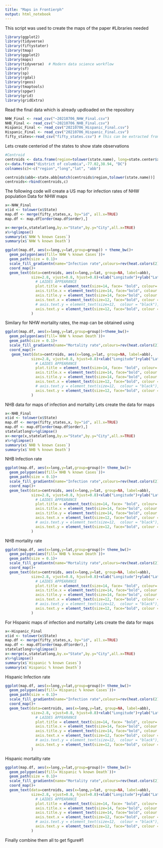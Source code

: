 ```yaml
---
title: "Maps in Frontierph"
output: html_notebook
---
```


This script was used to create the maps of the paper
#Libraries needed
```r

library(ggplot2)
library(tidyverse)
library(fiftystater)
library(tmap)
library(ggplot2)
library(maps)
library(tidyverse)  # Modern data science workflow
library(sf)
library(sp)
library(rgdal)
library(rgeos)
library(tmaptools)
library(spgwr)
library(grid)
library(gridExtra)
```

Read the final data which is already updloaded on the repository

```r
NHW_Final <- read_csv("~20210706_NHW_Final.csv")
NHB_Final <- read_csv("~20210706_NHB_Final.csv")
Hispanic_Final <- read_csv("20210706_Hispanic_Final.csv")
Hispanic_Final <- read_csv("20210706_Hispanic_Final.csv")
fifty_states<-read_csv("fifty_states.csv") # this can be extracted from fifty states R library 
```

Lets create centeriod of the states to show state observations

```r
#Centroid
centroids <- data.frame(region=tolower(state.name), long=state.center$x, lat=state.center$y)
c<-data.frame("district of columbia",-77.02,38.94, "DC")
colnames(c)<-c("region","long","lat", "abb")

centroids$abb<-state.abb[match(centroids$region,tolower(state.name))]
centroids<-rbind(centroids,c)
```


The following code will create a US map for infection rates of NHW population
Data for NHW maps

```r
x<-NHW_Final
x$id <- tolower(x$State)
map.df <- merge(fifty_states,x, by="id", all.x=TRUE)
map.df <- map.df[order(map.df$order),]

x<-merge(x,statelatlong,by.x="State",by.y="City",all.x=TRUE)
x%>%glimpse()
summary(x$`NHW % known Cases`)
summary(x$`NHW % known Death`)

```


```r


ggplot(map.df, aes(x=long,y=lat,group=group)) + theme_bw()+
  geom_polygon(aes(fill=`NHW % known Cases`))+
  geom_path(size = 0.1)+ 
  scale_fill_gradientn(name="Infection rate",colours=rev(heat.colors(2)),limits = c(0,85),breaks=c(0,20,40,60,80),na.value="grey90")+
  coord_map()+
  geom_text(data=centroids, aes(x=long,y=lat, group=NA, label=abb), 
            size=2.8, vjust=0.8, hjust=0.8)+xlab("Longitude")+ylab("Latitude")+theme(
              # LAIDES APPEARANCE
              plot.title = element_text(size=14, face= "bold", colour= "black" ),
              axis.title.x = element_text(size=14, face="bold", colour = "black"),    
              axis.title.y = element_text(size=14, face="bold", colour = "black"),    
              axis.text.x = element_text(size=12, face="bold", colour = "black"), 
              # axis.text.y = element_text(size=12,  colour = "black"), # unbold
              axis.text.y = element_text(size=12, face="bold", colour = "black"), # bold
            )
```
Similary for NHW mortality rates, the map can be obtained using


```r

ggplot(map.df, aes(x=long,y=lat,group=group))+theme_bw()+
  geom_polygon(aes(fill=`NHW % known Death`))+
  geom_path(size = 0.1)+ 
  scale_fill_gradientn(name="Mortality rate",colours=rev(heat.colors(2)),limits = c(10,98),breaks=c(0,25,50,75,95),na.value="grey90")+
  coord_map()+
   geom_text(data=centroids, aes(x=long,y=lat, group=NA, label=abb), 
            size=2.8, vjust=0.8, hjust=0.8)+xlab("Longitude")+ylab("Latitude")+theme(
              # LAIDES APPEARANCE
              plot.title = element_text(size=14, face= "bold", colour= "black" ),
              axis.title.x = element_text(size=14, face="bold", colour = "black"),    
              axis.title.y = element_text(size=14, face="bold", colour = "black"),    
              axis.text.x = element_text(size=12, face="bold", colour = "black"), 
              # axis.text.y = element_text(size=12,  colour = "black"), # unbold
              axis.text.y = element_text(size=12, face="bold", colour = "black"), # bold
            )

```

NHB data for  maps of infection and mortality
Lets create the data for maps

```r
x<-NHB_Final
x$id <- tolower(x$State)
map.df <- merge(fifty_states,x, by="id", all.x=TRUE)
map.df <- map.df[order(map.df$order),]
statelatlong%>%glimpse()
x<-merge(x,statelatlong,by.x="State",by.y="City",all.x=TRUE)
x%>%glimpse()
summary(x$`NHB % known Cases`)
summary(x$`NHB % known Death`)
```


NHB Infection rate

```r


ggplot(map.df, aes(x=long,y=lat,group=group))+ theme_bw()+
  geom_polygon(aes(fill=`NHB % known Cases`))+
  geom_path(size = 0.1)+ 
  scale_fill_gradientn(name="Infection rate",colours=rev(heat.colors(2)),limits = c(0,85),breaks=c(0,20,40,60,80),na.value="grey90")+
  coord_map()+
  geom_text(data=centroids, aes(x=long,y=lat, group=NA, label=abb), 
            size=2.8, vjust=0.8, hjust=0.8)+xlab("Longitude")+ylab("Latitude")+theme(
              # LAIDES APPEARANCE
              plot.title = element_text(size=14, face= "bold", colour= "black" ),
              axis.title.x = element_text(size=14, face="bold", colour = "black"),    
              axis.title.y = element_text(size=14, face="bold", colour = "black"),    
              axis.text.x = element_text(size=12, face="bold", colour = "black"), 
              # axis.text.y = element_text(size=12,  colour = "black"), # unbold
              axis.text.y = element_text(size=12, face="bold", colour = "black"), # bold
            )

```


NHB mortality rate

```r


ggplot(map.df, aes(x=long,y=lat,group=group))+ theme_bw()+
  geom_polygon(aes(fill=`NHB % known Death`))+
  geom_path(size = 0.1)+ 
  scale_fill_gradientn(name="Mortality rate",colours=rev(heat.colors(2)),limits = c(0,95),breaks=c(0,25,50,75,95),na.value="grey90")+
  coord_map()+
  geom_text(data=centroids, aes(x=long,y=lat, group=NA, label=abb), 
            size=2.8, vjust=0.8, hjust=0.8)+xlab("Longitude")+ylab("Latitude")+theme(
              # LAIDES APPEARANCE
              plot.title = element_text(size=14, face= "bold", colour= "black" ),
              axis.title.x = element_text(size=14, face="bold", colour = "black"),    
              axis.title.y = element_text(size=14, face="bold", colour = "black"),    
              axis.text.x = element_text(size=12, face="bold", colour = "black"), 
              # axis.text.y = element_text(size=12,  colour = "black"), # unbold
              axis.text.y = element_text(size=12, face="bold", colour = "black"), # bold
            )

```
For Hispanic maps of infection and mortality
Lets create the data for maps

```r
x<-Hispanic_Final
x$id <- tolower(x$State)
map.df <- merge(fifty_states,x, by="id", all.x=TRUE)
map.df <- map.df[order(map.df$order),]
statelatlong%>%glimpse()
x<-merge(x,statelatlong,by.x="State",by.y="City",all.x=TRUE)
x%>%glimpse()
summary(x$`Hispanic % known Cases`)
summary(x$`Hispanic % known Death`)
```
Hispanic Infection rate

```r


ggplot(map.df, aes(x=long,y=lat,group=group))+ theme_bw()+
  geom_polygon(aes(fill=`Hispanic % known Cases`))+
  geom_path(size = 0.1)+ 
  scale_fill_gradientn(name="Infection rate",colours=rev(heat.colors(2)),limits = c(0,85),breaks=c(0,20,40,60,80),na.value="grey90")+
  coord_map()+
  geom_text(data=centroids, aes(x=long,y=lat, group=NA, label=abb), 
            size=2.8, vjust=0.8, hjust=0.8)+xlab("Longitude")+ylab("Latitude")+theme(
              # LAIDES APPEARANCE
              plot.title = element_text(size=14, face= "bold", colour= "black" ),
              axis.title.x = element_text(size=14, face="bold", colour = "black"),    
              axis.title.y = element_text(size=14, face="bold", colour = "black"),    
              axis.text.x = element_text(size=12, face="bold", colour = "black"), 
              # axis.text.y = element_text(size=12,  colour = "black"), # unbold
              axis.text.y = element_text(size=12, face="bold", colour = "black"), # bold
            )

```

Hispanic mortality rate

```r


ggplot(map.df, aes(x=long,y=lat,group=group))+ theme_bw()+
  geom_polygon(aes(fill=`Hispanic % known Death`))+
  geom_path(size = 0.1)+ 
  scale_fill_gradientn(name="Mortality rate",colours=rev(heat.colors(2)),limits = c(0,95),breaks=c(0,25,50,75,95),na.value="grey90")+
  coord_map()+
  geom_text(data=centroids, aes(x=long,y=lat, group=NA, label=abb), 
            size=2.8, vjust=0.8, hjust=0.8)+xlab("Longitude")+ylab("Latitude")+theme(
              # LAIDES APPEARANCE
              plot.title = element_text(size=14, face= "bold", colour= "black" ),
              axis.title.x = element_text(size=14, face="bold", colour = "black"),    
              axis.title.y = element_text(size=14, face="bold", colour = "black"),    
              axis.text.x = element_text(size=12, face="bold", colour = "black"), 
              # axis.text.y = element_text(size=12,  colour = "black"), # unbold
              axis.text.y = element_text(size=12, face="bold", colour = "black"), # bold
            )

```
Finally combine them all to get figure#1
